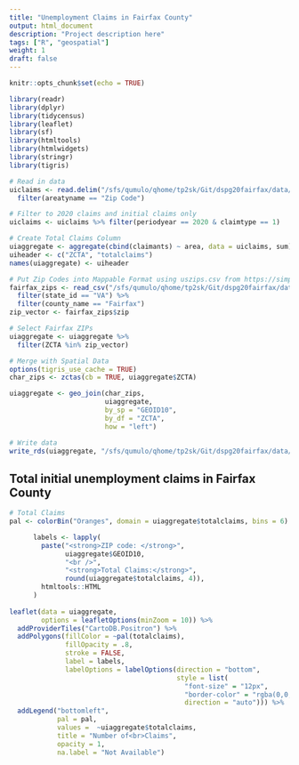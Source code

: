 ```yaml
---
title: "Unemployment Claims in Fairfax County"
output: html_document
description: "Project description here"
tags: ["R", "geospatial"]
weight: 1
draft: false
---
```


```r
knitr::opts_chunk$set(echo = TRUE)
```

```r
library(readr)
library(dplyr)
library(tidycensus)
library(leaflet)
library(sf)
library(htmltools)
library(htmlwidgets)
library(stringr)
library(tigris)
```

```r
# Read in data
uiclaims <- read.delim("/sfs/qumulo/qhome/tp2sk/Git/dspg20fairfax/data/original/vworks/uiclaims_initials.txt") %>%
  filter(areatyname == "Zip Code")

# Filter to 2020 claims and initial claims only
uiclaims <- uiclaims %>% filter(periodyear == 2020 & claimtype == 1)

# Create Total Claims Column
uiaggregate <- aggregate(cbind(claimants) ~ area, data = uiclaims, sum)
uiheader <- c("ZCTA", "totalclaims")
names(uiaggregate) <- uiheader

# Put Zip Codes into Mappable Format using uszips.csv from https://simplemaps.com/data/us-zips
fairfax_zips <- read_csv("/sfs/qumulo/qhome/tp2sk/Git/dspg20fairfax/data/uszips.csv") %>%
  filter(state_id == "VA") %>%
  filter(county_name == "Fairfax")
zip_vector <- fairfax_zips$zip

# Select Fairfax ZIPs
uiaggregate <- uiaggregate %>%
  filter(ZCTA %in% zip_vector)

# Merge with Spatial Data
options(tigris_use_cache = TRUE)
char_zips <- zctas(cb = TRUE, uiaggregate$ZCTA)

uiaggregate <- geo_join(char_zips, 
                        uiaggregate, 
                        by_sp = "GEOID10", 
                        by_df = "ZCTA",
                        how = "left")

# Write data
write_rds(uiaggregate, "/sfs/qumulo/qhome/tp2sk/Git/dspg20fairfax/data/vworks/uiagg_spatial.Rds")
```

## Total initial unemployment claims in Fairfax County
```r
# Total Claims
pal <- colorBin("Oranges", domain = uiaggregate$totalclaims, bins = 6)

      labels <- lapply(
        paste("<strong>ZIP code: </strong>",
              uiaggregate$GEOID10,
              "<br />",
              "<strong>Total Claims:</strong>",
              round(uiaggregate$totalclaims, 4)),
        htmltools::HTML
      )
      
leaflet(data = uiaggregate, 
        options = leafletOptions(minZoom = 10)) %>%
  addProviderTiles("CartoDB.Positron") %>%
  addPolygons(fillColor = ~pal(totalclaims),
              fillOpacity = .8, 
              stroke = FALSE,
              label = labels,
              labelOptions = labelOptions(direction = "bottom",
                                          style = list(
                                            "font-size" = "12px",
                                            "border-color" = "rgba(0,0,0,0.5)",
                                            direction = "auto"))) %>%
  addLegend("bottomleft", 
            pal = pal, 
            values =  ~uiaggregate$totalclaims,
            title = "Number of<br>Claims", 
            opacity = 1,
            na.label = "Not Available")
```
